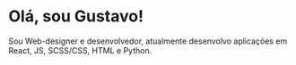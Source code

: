 # Olá, sou Gustavo!

Sou Web-designer e desenvolvedor, atualmente desenvolvo aplicações em React, JS, SCSS/CSS, HTML e Python.
